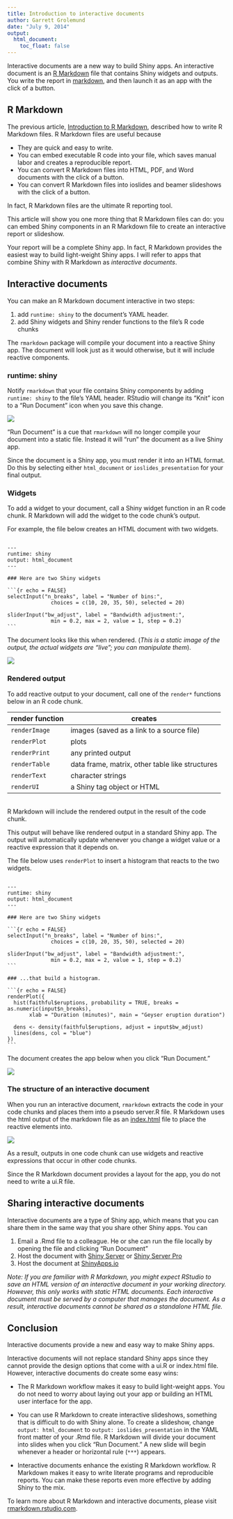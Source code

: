 ```yaml
---
title: Introduction to interactive documents
author: Garrett Grolemund
date: "July 9, 2014"
output:
  html_document:
    toc_float: false
---
```


Interactive documents are a new way to build Shiny apps. An interactive document is an [R Markdown](http://rmarkdown.rstudio.com) file that contains Shiny widgets and outputs. You write the report in [markdown](http://daringfireball.net/projects/markdown/basics), and then launch it as an app with the click of a button.

## R Markdown

The previous article, [Introduction to R Markdown](rmarkdown.html), described how to write R Markdown files. R Markdown files are useful because

* They are quick and easy to write.
* You can embed executable R code into your file, which saves manual labor and creates a reproducible report.
* You can convert R Markdown files into HTML, PDF, and Word documents with the click of a button.
* You can convert R Markdown files into ioslides and beamer slideshows with the click of a button.

In fact, R Markdown files are the ultimate R reporting tool. 

This article will show you one more thing that R Markdown files can do: you can embed Shiny components in an R Markdown file to create an interactive report or slideshow.

Your report will be a complete Shiny app. In fact, R Markdown provides the easiest way to build light-weight Shiny apps. I will refer to apps that combine Shiny with R Markdown as _interactive documents_.

## Interactive documents

You can make an R Markdown document interactive in two steps:

1. add `runtime: shiny` to the document's YAML header.
2. add Shiny widgets and Shiny render functions to the file's R code chunks

The `rmarkdown` package will compile your document into a reactive Shiny app. The document will look just as it would otherwise, but it will include reactive components.

### runtime: shiny

Notify `rmarkdown` that your file contains Shiny components by adding `runtime: shiny` to the file's YAML header. RStudio will change its "Knit" icon to a "Run Document" icon when you save this change.

![](articles/images/rmd-run.png)

"Run Document" is a cue that `rmarkdown` will no longer compile your document into a static file. Instead it will "run" the document as a live Shiny app.

Since the document is a Shiny app, you must render it into an HTML format. Do this by selecting either `html_document` or `ioslides_presentation` for your final output.

### Widgets

To add a widget to your document, call a Shiny widget function in an R code chunk. R Markdown will add the widget to the code chunk's output. 

For example, the file below creates an HTML document with two widgets.

<pre class="r"><code>
---
runtime: shiny
output: html_document
---

### Here are two Shiny widgets

&#96``{r echo = FALSE}
selectInput("n_breaks", label = "Number of bins:",
              choices = c(10, 20, 35, 50), selected = 20)
  
sliderInput("bw_adjust", label = "Bandwidth adjustment:",
              min = 0.2, max = 2, value = 1, step = 0.2)
&#96``
</code></pre>

The document looks like this when rendered. (_This is a static image of the output, the actual widgets are "live"; you can manipulate them_).

![](articles/images/rmd-widget.png)

### Rendered output

To add reactive output to your document, call one of the `render*` functions below in an R code chunk. 

render function  | creates
------------- | -------------
`renderImage`  | images (saved as a link to a source file)
`renderPlot`  | plots
`renderPrint` | any printed output
`renderTable` | data frame, matrix, other table like structures
`renderText` | character strings
`renderUI` | a Shiny tag object or HTML

<br>
R Markdown will include the rendered output in the result of the code chunk. 

This output will behave like rendered output in a standard Shiny app. The output will automatically update whenever you change a widget value or a reactive expression that it depends on.

The file below uses `renderPlot` to insert a histogram that reacts to the two widgets.

<pre class="r"><code>
---
runtime: shiny
output: html_document
---

### Here are two Shiny widgets

&#96``{r echo = FALSE}
selectInput("n_breaks", label = "Number of bins:",
              choices = c(10, 20, 35, 50), selected = 20)
  
sliderInput("bw_adjust", label = "Bandwidth adjustment:",
              min = 0.2, max = 2, value = 1, step = 0.2)
&#96``

### ...that build a histogram.

&#96``{r echo = FALSE}
renderPlot({
  hist(faithful$eruptions, probability = TRUE, breaks = as.numeric(input$n_breaks),
       xlab = "Duration (minutes)", main = "Geyser eruption duration")
  
  dens <- density(faithful$eruptions, adjust = input$bw_adjust)
  lines(dens, col = "blue")
})
&#96``
</code></pre>

The document creates the app below when you click "Run Document."

![](articles/images/rmd-outputs.png)

### The structure of an interactive document

When you run an interactive document, `rmarkdown` extracts the code in your code chunks and places them into a pseudo server.R file. R Markdown uses the html output of the markdown file as an [index.html](html-ui.html) file to place the reactive elements into.

![](articles/images/rmd-structure.png)

As a result, outputs in one code chunk can use widgets and reactive expressions that occur in other code chunks.

Since the R Markdown document provides a layout for the app, you do not need to write a ui.R file.

## Sharing interactive documents

Interactive documents are a type of Shiny app, which means that you can share them in the same way that you share other Shiny apps. You can

1. Email a .Rmd file to a colleague. He or she can run the file locally by opening the file and clicking "Run Document"
2. Host the document with [Shiny Server](http://www.rstudio.com/products/shiny/shiny-server/) or [Shiny Server Pro](http://www.rstudio.com/products/shiny/shiny-server/)
3. Host the document at [ShinyApps.io](http://www.shinyapps.io)

_Note: If you are familiar with R Markdown, you might expect RStudio to save an HTML version of an interactive document in your working directory. However, this only works with static HTML documents. Each interactive document must be served by a computer that manages the document. As a result, interactive documents cannot be shared as a standalone HTML file._


## Conclusion

Interactive documents provide a new and easy way to make Shiny apps. 

Interactive documents will not replace standard Shiny apps since they cannot provide the design options that come with a ui.R or index.html file. However, interactive documents do create some easy wins:

* The R Markdown workflow makes it easy to build light-weight apps. You do not need to worry about laying out your app or building an HTML user interface for the app. 

* You can use R Markdown to create interactive slideshows, something that is difficult to do with Shiny alone. To create a slideshow, change `output: html_document` to `output: ioslides_presentation` in the YAML front matter of your .Rmd file. R Markdown will divide your document into slides when you click "Run Document." A new slide will begin whenever a header or horizontal rule (`***`) appears.

* Interactive documents enhance the existing R Markdown workflow. R Markdown makes it easy to write literate programs and reproducible reports. You can make these reports even more effective by adding Shiny to the mix.

To learn more about R Markdown and interactive documents, please visit [rmarkdown.rstudio.com](http://rmarkdown.rstudio.com).
